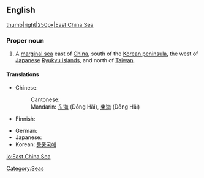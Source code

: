 ==English==
{{wikipedia}}
[[image:East China Sea.jpg|thumb|right|250px|East China Sea]]
===Proper noun===
{{en-proper noun}}

# A [[marginal sea]] east of [[China]], south of the [[Korean peninsula]], the west of [[Japanese]] [[Ryukyu islands]], and north of [[Taiwan]].

====Translations====
{{top}}
* Chinese:
*: Cantonese: {{tø|yue|東海|tr=dung1 hoi2|sc=Hani|xs=Cantonese}}
*: Mandarin: [[东海]] (Dōng Hǎi), [[東海]] (Dōng Hǎi)
* Finnish: {{t-|fi|Itä-Kiinanmeri}}
{{mid}}
* German: {{t-|de|Ostchinesisches Meer}}
* Japanese: {{t-|ja|東シナ海|tr=Higashi-Shina-Kai}}
* Korean: [[동중국해]]
{{bottom}}

[[Category:Seas]]

[[lo:East China Sea]]